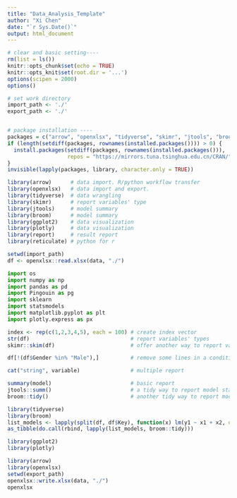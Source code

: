 ```yaml
---
title: "Data_Analysis_Template"
author: "Xi Chen"
date: "`r Sys.Date()`"
output: html_document
---
```


```r
# clear and basic setting----
rm(list = ls())
knitr::opts_chunk$set(echo = TRUE)
knitr::opts_knit$set(root.dir = '...')
options(scipen = 2000)
options()

# set work directory
import_path <- './'
export_path <- './'


# package installation ----
packages = c("arrow", "openxlsx", "tidyverse", "skimr", "jtools", "broom", "ggplot2", "plotly", "report", "reticulate")
if (length(setdiff(packages, rownames(installed.packages()))) > 0) {
  install.packages(setdiff(packages, rownames(installed.packages())), 
                   repos = "https://mirrors.tuna.tsinghua.edu.cn/CRAN/")
}
invisible(lapply(packages, library, character.only = TRUE))
```

```r
library(arrow)      # data import. R/python workflow transfer
library(openxlsx)   # data import and export.
library(tidyverse)  # data wrangling
library(skimr)      # report variables' type
library(jtools)     # model summary
library(broom)      # model summary
library(ggplot2)    # data visualization
library(plotly)     # data visualization
library(report)     # result report
library(reticulate) # python for r
```


```r
setwd(import_path)
df <- openxlsx::read.xlsx(data, "./")
```

```Python
import os
import numpy as np
import pandas as pd
import Pingouin as pg
import sklearn
import statsmodels
import matplotlib.pyplot as plt
import plotly.express as px


```

```r
index <- rep(c(1,2,3,4,5), each = 100) # create index vector
str(df)                                # report variables' types
skimr::skim(df)                        # offer another way to report variables' types
```

```r
df[!(df$Gender %in% "Male"),]          # remove some lines in a condition
```

```r
cat("string", variable)                # multiple report
```

```r
summary(model)                         # basic report
jtools::summ()                         # a tidy way to report model statistics, offering Adj. R².
broom::tidy()                          # another tidy way to report model statistics. See below
```

```r
library(tidyverse)
library(broom)
list_models <- lapply(split(df, df$Key), function(x) lm(y1 ~ x1 + x2, data = x))
as_tibble(do.call(rbind, lapply(list_models, broom::tidy)))
```

```r
library(ggplot2)
library(plotly)
```

```r
library(arrow)
library(openxlsx)
setwd(export_path)
openxlsx::write.xlsx(data, "./")
openxlsx
```




